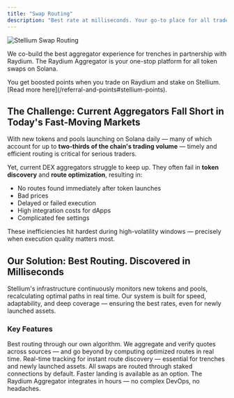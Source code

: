 ```yaml
---
title: "Swap Routing"
description: "Best rate at milliseconds. Your go-to place for all trades."
---
```


<img src="/images/routing-hero.webp" alt="Stellium Swap Routing" />

We co-build the best aggregator experience for trenches in partnership with Raydium. The Raydium Aggregator is your one-stop platform for all token swaps on Solana.

<Tip>
  You get boosted points when you trade on Raydium and stake on Stellium. [Read
  more here](/referral-and-points#stellium-points).
</Tip>

## The Challenge: Current Aggregators Fall Short in Today's Fast-Moving Markets

With new tokens and pools launching on Solana daily — many of which account for up to **two-thirds of the chain's trading volume** — timely and efficient routing is critical for serious traders.

Yet, current DEX aggregators struggle to keep up. They often fail in **token discovery** and **route optimization**, resulting in:

- No routes found immediately after token launches
- Bad prices
- Delayed or failed execution
- High integration costs for dApps
- Complicated fee settings

<Note>
  These inefficiencies hit hardest during high-volatility windows — precisely
  when execution quality matters most.
</Note>

## Our Solution: Best Routing. Discovered in Milliseconds

Stellium's infrastructure continuously monitors new tokens and pools, recalculating optimal paths in real time. Our system is built for speed, adaptability, and deep coverage — ensuring the best rates, even for newly launched assets.

### Key Features

<CardGroup cols={2}>
  <Card title="Best Rate Guaranteed" icon="route">
    Best routing through our own algorithm. We aggregate and verify quotes
    across sources — and go beyond by computing optimized routes in real time.
  </Card>
  <Card title="Sub-second Updates" icon="clock">
    Real-time tracking for instant route discovery — essential for trenches and
    newly launched assets.
  </Card>
  <Card title="Better Transaction Landing" icon="bolt">
    All swaps are routed through staked connections by default. Faster landing
    is available as an option.
  </Card>
  <Card title="Plug-and-Play Integration" icon="puzzle-piece">
    The Raydium Aggregator integrates in hours — no complex DevOps, no
    headaches.
  </Card>
</CardGroup>

